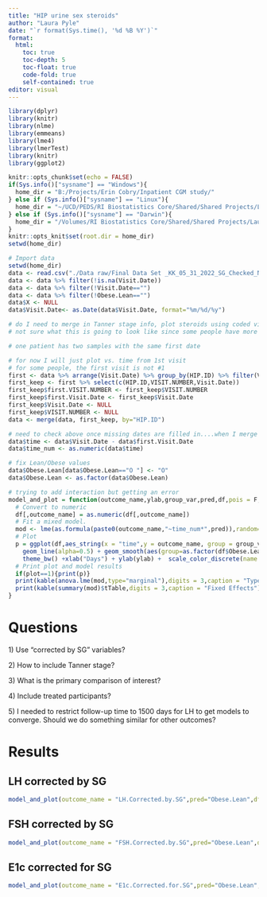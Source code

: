 ```yaml
---
title: "HIP urine sex steroids"
author: "Laura Pyle"
date: "`r format(Sys.time(), '%d %B %Y')`"
format:
  html:
    toc: true
    toc-depth: 5
    toc-float: true
    code-fold: true
    self-contained: true
editor: visual
---
```


```r
library(dplyr)
library(knitr)
library(nlme)
library(emmeans)
library(lme4)
library(lmerTest)
library(knitr)
library(ggplot2)

knitr::opts_chunk$set(echo = FALSE)
if(Sys.info()["sysname"] == "Windows"){
  home_dir = "B:/Projects/Erin Cobry/Inpatient CGM study/"
} else if (Sys.info()["sysname"] == "Linux"){
  home_dir = "~/UCD/PEDS/RI Biostatistics Core/Shared/Shared Projects/Laura/Peds Endo/Petter Bjornstad/TODAY subaward/"
} else if (Sys.info()["sysname"] == "Darwin"){
  home_dir = "/Volumes/RI Biostatistics Core/Shared/Shared Projects/Laura/Peds Endo/Megan Kelsey/Kelsey HIP/"
}
knitr::opts_knit$set(root.dir = home_dir)
setwd(home_dir)
```

```r
# Import data
setwd(home_dir)
data <- read.csv("./Data raw/Final Data Set _KK_05_31_2022_SG_Checked_NS_AB.csv",na.strings = c(""," ","."))
data <- data %>% filter(!is.na(Visit.Date))
data <- data %>% filter(!Visit.Date=="")
data <- data %>% filter(!Obese.Lean=="")
data$X <- NULL
data$Visit.Date<- as.Date(data$Visit.Date, format="%m/%d/%y")

# do I need to merge in Tanner stage info, plot steroids using coded visits like 2a, 2b for the first and second visits during TS 2
# not sure what this is going to look like since some people have more visits than others

# one patient has two samples with the same first date

# for now I will just plot vs. time from 1st visit
# for some people, the first visit is not #1
first <- data %>% arrange(Visit.Date) %>% group_by(HIP.ID) %>% filter(Visit.Date == min(Visit.Date))
first_keep <- first %>% select(c(HIP.ID,VISIT.NUMBER,Visit.Date))
first_keep$first.VISIT.NUMBER <- first_keep$VISIT.NUMBER
first_keep$first.Visit.Date <- first_keep$Visit.Date
first_keep$Visit.Date <- NULL
first_keep$VISIT.NUMBER <- NULL
data <- merge(data, first_keep, by="HIP.ID")

# need to check above once missing dates are filled in....when I merge first_keep back to data, there are IDs data that are not in first_keep, because of missing visit dates
data$time <- data$Visit.Date - data$first.Visit.Date
data$time_num <- as.numeric(data$time)

# fix Lean/Obese values
data$Obese.Lean[data$Obese.Lean=="O "] <- "O"
data$Obese.Lean <- as.factor(data$Obese.Lean)

```

```r
# trying to add interaction but getting an error
model_and_plot = function(outcome_name,ylab,group_var,pred,df,pois = F,plot){
  # Convert to numeric
  df[,outcome_name] = as.numeric(df[,outcome_name])
  # Fit a mixed model. 
  mod <- lme(as.formula(paste0(outcome_name,"~time_num*",pred)),random=~1|HIP.ID,df,na.action=na.omit)
  # Plot
  p = ggplot(df,aes_string(x = "time",y = outcome_name, group = group_var, color=as.factor(df$Obese.Lean))) +
    geom_line(alpha=0.5) + geom_smooth(aes(group=as.factor(df$Obese.Lean))) +
    theme_bw() +xlab("Days") + ylab(ylab) +  scale_color_discrete(name ="Obese/Lean", labels=c("Lean","Obese")) 
  # Print plot and model results
  if(plot==1){print(p)}
  print(kable(anova.lme(mod,type="marginal"),digits = 3,caption = "Type III ANOVA"))
  print(kable(summary(mod)$tTable,digits = 3,caption = "Fixed Effects"))
}

```

# Questions

1\) Use "corrected by SG" variables?

2\) How to include Tanner stage?

3\) What is the primary comparison of interest?

4\) Include treated participants?

5\) I needed to restrict follow-up time to 1500 days for LH to get models to converge. Should we do something similar for other outcomes?

# Results

## LH corrected by SG

```r
model_and_plot(outcome_name = "LH.Corrected.by.SG",pred="Obese.Lean",df=data[data$time<1500 & !is.na(data$Obese.Lean),],group_var = "HIP.ID",ylab="LH.Corrected.by.SG",plot="1")
```

## FSH corrected by SG

```r
model_and_plot(outcome_name = "FSH.Corrected.by.SG",pred="Obese.Lean",df=data[!is.na(data$Obese.Lean),],group_var = "HIP.ID",ylab="FSH.Corrected.by.SG",plot="1")

```

## E1c corrected for SG

```r
model_and_plot(outcome_name = "E1c.Corrected.for.SG",pred="Obese.Lean",df=data[!is.na(data$Obese.Lean),],group_var = "HIP.ID",ylab="E1c.Corrected.by.SG",plot="1")
```

